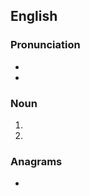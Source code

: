 ==English==

===Pronunciation===
* {{IPA|/waɪz/|lang=en}}
* {{homophones|wise|whys|lang=en}}

===Noun===
{{head|en|noun plural form}}

# {{plural of|wye|lang=en}}
# {{plural of|wy|lang=en}}

===Anagrams===
* {{anagrams|en|Wyse|weys|wyse|yews}}